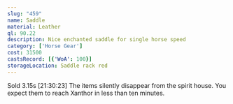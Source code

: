 ```yaml
---
slug: "459"
name: Saddle
material: Leather
ql: 90.22
description: Nice enchanted saddle for single horse speed
category: ['Horse Gear']
cost: 31500
castsRecord: [{'WoA': 100}]
storageLocation: Saddle rack red
---
```


Sold 3.15s [21:30:23] The items silently disappear from the spirit house. You expect them to reach Xanthor in less than ten minutes.